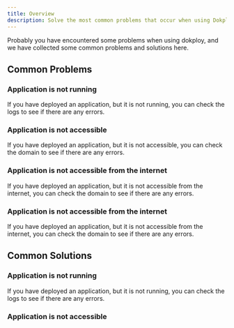 ```yaml
---
title: Overview
description: Solve the most common problems that occur when using Dokploy.
---
```


Probably you have encountered some problems when using dokploy, and we have collected some common problems and solutions here.

## Common Problems

### Application is not running

If you have deployed an application, but it is not running, you can check the logs to see if there are any errors.

### Application is not accessible

If you have deployed an application, but it is not accessible, you can check the domain to see if there are any errors.

### Application is not accessible from the internet

If you have deployed an application, but it is not accessible from the internet, you can check the domain to see if there are any errors.

### Application is not accessible from the internet

If you have deployed an application, but it is not accessible from the internet, you can check the domain to see if there are any errors.

## Common Solutions

### Application is not running

If you have deployed an application, but it is not running, you can check the logs to see if there are any errors.

### Application is not accessible